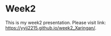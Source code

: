 # Week2

This is my week2 presentation. Please visit link: <https://yyjj2215.github.io/week2_Xaringan/>.
